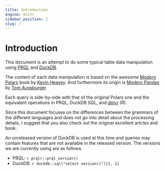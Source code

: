 ```yaml
---
title: Introduction
engine: knitr
sidebar_position: 1
slug: /
---
```


# Introduction

This document is an attempt to do some typical table data manipulation
using [PRQL](https://prql-lang.org/) and [DuckDB](https://duckdb.org/).

The content of each data manipulation is based on
the awesome [Modern Polars](https://kevinheavey.github.io/modern-polars/) book
by [Kevin Heavey](https://github.com/kevinheavey).
And furthermore its origin is [Modern Pandas](https://tomaugspurger.github.io/posts/modern-1-intro/)
by [Tom Augsburger](https://github.com/TomAugspurger).

Each query is side-by-side with that of the original Polars one
and the equivalent operations in PRQL, DuckDB SQL, and [dplyr](https://dplyr.tidyverse.org/) (R).

Since this document focuses on the differences between the grammars of the different languages
and does not go into detail about the processing details,
I suggest that you also check out the original excellent artcles and book.

:::{.callout-important}

An unreleased version of DuckDB is used at this time and queries may contain features
that are not available in the released version.
The versions we are currently using are as follows:

- PRQL: `r prqlr::prql_version()`
- DuckDB: `r duckdb::sql("select version()")[1, 1]`

:::
